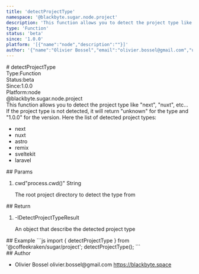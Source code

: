 ```yaml
---
title: 'detectProjectType'
namespace: '@blackbyte.sugar.node.project'
description: 'This function allows you to detect the project type like &quot;next&quot;, &quot;nuxt&quot;, etc... If the project type is not detected, it will return &quot;unknown&quot; for the type and &quot;1.0.0&quot; for the version. Here the list of detected project types:  - next - nuxt - astro - remix - sveltekit - laravel'
type: 'Function'
status: 'beta'
since: '1.0.0'
platform: '[{"name":"node","description":""}]'
author: '{"name":"Olivier Bossel","email":"olivier.bossel@gmail.com","url":"https://blackbyte.space"}'
---
```

<div class="docmap -mdx">
# detectProjectType
<div class="docmap_metas">
<div class="docmap_type"><span class="docmap_type-label">Type:</span><span class="docmap_type-value">Function</span></div>
<div class="docmap_status"><span class="docmap_status-label">Status:</span><span class="docmap_status-value -beta">beta</span></div>
<div class="docmap_since"><span class="docmap_since-label">Since:</span><span class="docmap_since-value">1.0.0</span></div>
<div class="docmap_platform"><span class="docmap_platform-label">Platform:</span><span class="docmap_platform-value -node">node</span></div>
</div>
<div class="docmap_namespace">@blackbyte.sugar.node.project</div>
<div class="docmap_description typo-lead typo-format">
This function allows you to detect the project type like &quot;next&quot;, &quot;nuxt&quot;, etc...
If the project type is not detected, it will return &quot;unknown&quot; for the type and &quot;1.0.0&quot; for the version.
Here the list of detected project types:

- next
- nuxt
- astro
- remix
- sveltekit
- laravel
</div>
<div class="docmap_params">
## Params
<ol class="docmap_list">
<li class="docmap_item">
<span class="docmap_name">cwd</span><span class="docmap_default">&quot;process&period;cwd&lpar;&rpar;&quot;</span> <span class="docmap_type">String</span>
<p class="docmap_description">The root project directory to detect the type from</p>
</li>
</ol>
</div>
<div class="docmap_return">
## Return
<ol class="docmap_list">
<li class="docmap_item">
<span class="docmap_default">-</span><span class="docmap_type">IDetectProjectTypeResult</span>
<p class="docmap_description">An object that describe the detected project type</p>
</li>
</ol>
</div>
<div class="docmap_examples">
## Example
<s-code language="js" header>
```js
import { detectProjectType } from '@coffeekraken/sugar/project';
detectProjectType();
```
</s-code>
</div>
<div class="docmap_author">
## Author
<ul class="docmap_list">
<li class="docmap_item">
<span class="docmap_name">Olivier Bossel</span>
<span class="docmap_email">olivier.bossel@gmail.com</span>
<a href="https://blackbyte.space" target="_blank" class="docmap_url">https://blackbyte.space</a>
</li>
</ul>
</div>
</div>